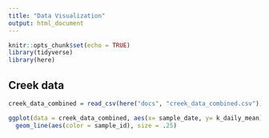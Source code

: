 ```yaml
---
title: "Data Visualization"
output: html_document
---
```


```r
knitr::opts_chunk$set(echo = TRUE)
library(tidyverse)
library(here)
```

## Creek data

```r
creek_data_combined = read_csv(here("docs", "creek_data_combined.csv"))
```

```r
ggplot(data = creek_data_combined, aes(x= sample_date, y= k_daily_mean)) +
  geom_line(aes(color = sample_id), size = .25)
```

